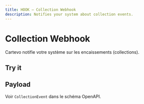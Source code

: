 ```yaml
---
title: HOOK — Collection Webhook
description: Notifies your system about collection events.
---
```


# Collection Webhook

Cartevo notifie votre système sur les encaissements (collections).

## Try it

<ApiPlayground schema="/openapi.json" endpoint="/collection/webhook" method="post" />

## Payload

Voir `CollectionEvent` dans le schéma OpenAPI.
